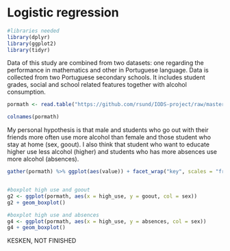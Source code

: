 # Logistic regression


```r
#libraries needed
library(dplyr)
library(ggplot2)
library(tidyr)
```

Data of this study are combined from two datasets: one regarding the performance in mathematics and other in Portuguese language. Data is collected from two Portuguese secondary schools. It includes student grades, social and school related features together with alcohol consumption.

```r
pormath <- read.table("https://github.com/rsund/IODS-project/raw/master/data/alc.csv", sep= ",", header=TRUE)

colnames(pormath)
```
My personal hypothesis is that male and students who go out with their friends more often use more alcohol than female and those student who stay at home (sex, goout). I also think that student who want to educate higher use less alcohol (higher) and students who has more absences use more alcohol (absences).

```r

gather(pormath) %>% ggplot(aes(value)) + facet_wrap("key", scales = "free") + geom_bar()


#boxplot high use and goout
g2 <- ggplot(pormath, aes(x = high_use, y = goout, col = sex))
g2 + geom_boxplot()

#boxplot high use and absences
g4 <- ggplot(pormath, aes(x = high_use, y = absences, col = sex))
g4 + geom_boxplot()
```

KESKEN, NOT FINISHED